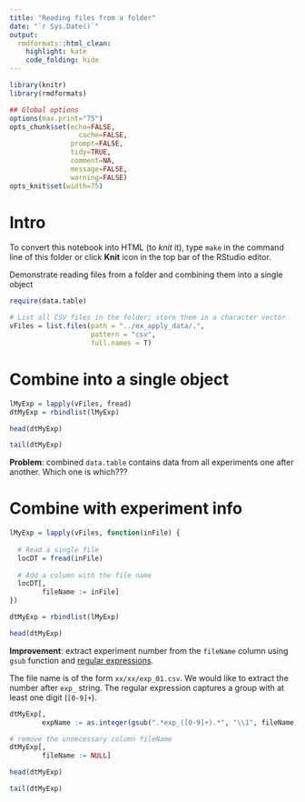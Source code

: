 ```yaml
---
title: "Reading files from a folder"
date: "`r Sys.Date()`"
output:
  rmdformats::html_clean:
    highlight: kate
    code_folding: hide
---
```



```r
library(knitr)
library(rmdformats)

## Global options
options(max.print="75")
opts_chunk$set(echo=FALSE,
	             cache=FALSE,
               prompt=FALSE,
               tidy=TRUE,
               comment=NA,
               message=FALSE,
               warning=FALSE)
opts_knit$set(width=75)
```

# Intro

To convert this notebook into HTML (to *knit* it), type `make` in the command line of this folder or click **Knit** icon in the top bar of the RStudio editor.

Demonstrate reading files from a folder and combining them into a single object

```r
require(data.table)

# List all CSV files in the folder; store them in a character vector
vFiles = list.files(path = "../ex_apply_data/.", 
                    pattern = "csv", 
                    full.names = T)
```

# Combine into a single object

```r
lMyExp = lapply(vFiles, fread)
dtMyExp = rbindlist(lMyExp)

head(dtMyExp)
```

```r
tail(dtMyExp)
```

**Problem**: combined `data.table` contains data from all experiments one after another. Which one is which???

# Combine with experiment info

```r
lMyExp = lapply(vFiles, function(inFile) {
  
  # Read a single file
  locDT = fread(inFile)
  
  # Add a column with the file name
  locDT[,
        fileName := inFile]
})

dtMyExp = rbindlist(lMyExp)

head(dtMyExp)
```

**Improvement**: extract experiment number from the `fileName` column using `gsub` function and [regular expressions](https://rstudio.com/wp-content/uploads/2016/09/RegExCheatsheet.pdf).

The file name is of the form `xx/xx/exp_01.csv`. We would like to extract the number after `exp_` string. The regular expression captures a group with at least one digit (`[0-9]+`).

```r
dtMyExp[,
        expName := as.integer(gsub(".*exp_([0-9]+).*", "\\1", fileName))]

# remove the unnecessary column fileName
dtMyExp[,
        fileName := NULL]

head(dtMyExp)
```

```r
tail(dtMyExp)

```

